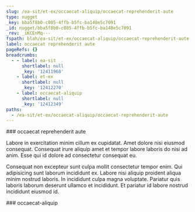 ```yaml
---
slug: /ea-sit/et-ex/occaecat-aliquip/occaecat-reprehenderit-aute
type: nugget
_key: bba5f8b0-c805-4ffb-b5fc-ba148e5c7091
_id: nugget/bba5f8b0-c805-4ffb-b5fc-ba148e5c7091
_rev: _iKCEnMq---
fspath: blah/ea-sit/et-ex/occaecat-aliquip/occaecat-reprehenderit-aute.md
label: occaecat reprehenderit aute
pageRefs: {}
breadcrumbs:
  - - label: ea-sit
      shortlabel: null
      _key: '12411968'
    - label: et-ex
      shortlabel: null
      _key: '12412270'
    - label: occaecat-aliquip
      shortlabel: null
      _key: '12412349'
paths:
  - /ea-sit/et-ex/occaecat-aliquip/occaecat-reprehenderit-aute
---
```


<NuggetArea>
<Nugget slug="/ea-sit/et-ex/occaecat-aliquip/occaecat-reprehenderit-aute" type="nugget" _key="bba5f8b0-c805-4ffb-b5fc-ba148e5c7091" _id="nugget/bba5f8b0-c805-4ffb-b5fc-ba148e5c7091" _rev="_iKCEnMq---" fspath="blah/ea-sit/et-ex/occaecat-aliquip/occaecat-reprehenderit-aute.md" label="occaecat reprehenderit aute" paths="/ea-sit/et-ex/occaecat-aliquip/occaecat-reprehenderit-aute">
<NuggetBody>
### occaecat reprehenderit aute

Labore in exercitation minim cillum ex cupidatat. Amet dolore nisi eiusmod consequat. Consequat irure aliquip amet et tempor labore laboris do nisi ad anim. Esse qui id dolore ad consectetur consequat eu.

Consequat non excepteur sunt culpa mollit consectetur tempor enim. Qui adipisicing sunt laborum incididunt ex. Labore nisi aliquip proident aliqua minim nostrud laboris. In incididunt culpa magna voluptate. Pariatur quis laboris laborum deserunt ullamco et incididunt. Et pariatur id labore nostrud incididunt eiusmod id.

</NuggetBody>
<Breadcrumbs>
<Crumbs>
<Crumb _key="12411968" label="ea-sit" /><Crumb _key="12412270" label="et-ex" /><Crumb _key="12412349" label="occaecat-aliquip" />
</Crumbs>
</Breadcrumbs>
</Nugget>

<NuggetsInbound>
</NuggetsInbound>
<NuggetsOutbound>
</NuggetsOutbound>
</NuggetArea>
<PassagesInbound>
<Passage direction="inbound" type="passage" _key="12412349" _id="passage/12412349" _rev="_iKCEnMm--B" label="occaecat-aliquip" passage="occaecat-aliquip" fspath="blah/ea-sit/et-ex/occaecat-aliquip" paths="/ea-sit/et-ex/occaecat-aliquip" slug="/ea-sit/et-ex/occaecat-aliquip">
<NuggetBody>
### occaecat-aliquip

</NuggetBody>
<Breadcrumbs>
<Crumbs>
<Crumb _key="12411968" label="ea-sit" /><Crumb _key="12412270" label="et-ex" />
</Crumbs>
</Breadcrumbs>
</Passage>

</PassagesInbound>
<PassagesOutbound>
</PassagesOutbound>